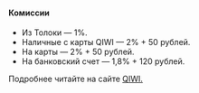<Cut title="от 1% до 3%">

#### Комиссии

- Из Толоки — 1%.
- Наличные с карты QIWI — 2% + 50 рублей.
- На карты — 2% + 50 рублей.
- На банковский счет — 1,8% + 120 рублей.

Подробнее читайте на сайте [QIWI.](https://p2p.qiwi.com/)

</Cut>
